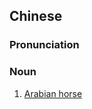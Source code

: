 {{also|阿拉伯马}}
==Chinese==
{{zh-forms|s=阿拉伯马|type=31}}

===Pronunciation===
{{zh-pron
|m=Ālābómǎ
|c=aa3 laai1 baak3 maa5
|cat=n
}}

===Noun===
{{zh-noun}}

# [[Arabian horse]]

{{zh-cat|Horses}}